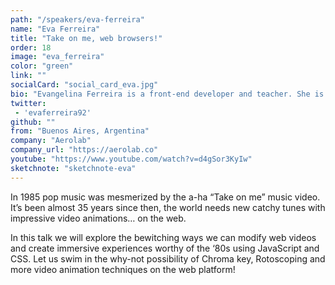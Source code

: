 ```yaml
---
path: "/speakers/eva-ferreira"
name: "Eva Ferreira"
title: "Take on me, web browsers!"
order: 18
image: "eva_ferreira"
color: "green"
link: ""
socialCard: "social_card_eva.jpg"
bio: "Evangelina Ferreira is a front-end developer and teacher. She is currently working at Aerolab as a UI Developer and has been teaching web technologies at the National Technological University of Argentina for more than five years. In her free time she organizes CSSConf Argentina."
twitter:
 - 'evaferreira92'
github: ""
from: "Buenos Aires, Argentina"
company: "Aerolab"
company_url: "https://aerolab.co"
youtube: "https://www.youtube.com/watch?v=d4gSor3KyIw"
sketchnote: "sketchnote-eva"
---
```


In 1985 pop music was mesmerized by the a-ha “Take on me” music video. It’s been almost 35 years since then,
the world needs new catchy tunes with impressive video animations… on the web.

In this talk we will explore the bewitching ways we can modify web videos and create immersive experiences
worthy of the ‘80s using JavaScript and CSS. Let us swim in the why-not possibility of Chroma key, Rotoscoping
and more video animation techniques on the web platform!
